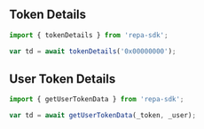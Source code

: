 ## Token Details

```jsx
import { tokenDetails } from 'repa-sdk';

var td = await tokenDetails('0x00000000');
```

## User Token Details

```jsx
import { getUserTokenData } from 'repa-sdk';

var td = await getUserTokenData(_token, _user);
```

